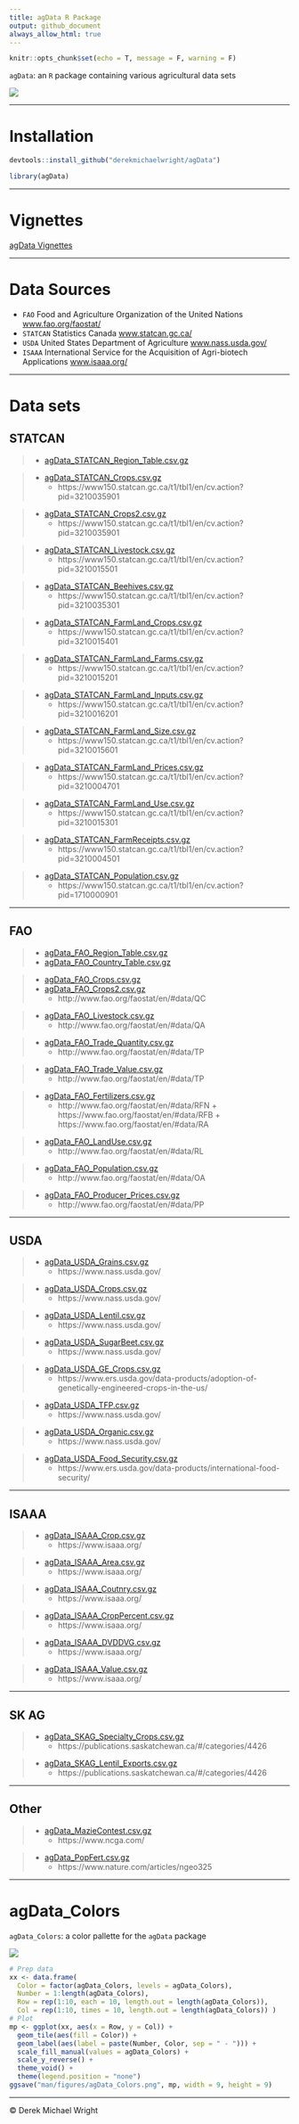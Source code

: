 ```yaml
---
title: agData R Package
output: github_document
always_allow_html: true
---
```


```r
knitr::opts_chunk$set(echo = T, message = F, warning = F)
```

`agData`: an `R` package containing various agricultural data sets

![](man/figures/logo_agData.png)

---

# Installation

```r
devtools::install_github("derekmichaelwright/agData")
```

```r
library(agData)
```

---

# Vignettes

[agData Vignettes](https://derekmichaelwright.github.io/dblogr/#agdata)

---

# Data Sources

- `FAO` Food and Agriculture Organization of the United Nations [www.fao.org/faostat/](https://www.fao.org/faostat/)
- `STATCAN` Statistics Canada [www.statcan.gc.ca/](https://www.statcan.gc.ca/)
- `USDA` United States Department of Agriculture [www.nass.usda.gov/](https://www.nass.usda.gov/)
- `ISAAA` International Service for the Acquisition of Agri-biotech Applications [www.isaaa.org/](https://www.isaaa.org/)

---

# Data sets

## STATCAN

> - [agData_STATCAN_Region_Table.csv.gz](https://raw.githubusercontent.com/derekmichaelwright/agData/master/Data/agData_STATCAN_Region_Table.csv.gz)

> - [agData_STATCAN_Crops.csv.gz](https://raw.githubusercontent.com/derekmichaelwright/agData/master/Data/agData_STATCAN_Crops.csv.gz)
>   + https://www150.statcan.gc.ca/t1/tbl1/en/cv.action?pid=3210035901

> - [agData_STATCAN_Crops2.csv.gz](https://raw.githubusercontent.com/derekmichaelwright/agData/master/Data/agData_STATCAN_Crops2.csv.gz)
>   + https://www150.statcan.gc.ca/t1/tbl1/en/cv.action?pid=3210035901

> - [agData_STATCAN_Livestock.csv.gz](https://raw.githubusercontent.com/derekmichaelwright/agData/master/Data/agData_STATCAN_Livestock.csv.gz)
>   + https://www150.statcan.gc.ca/t1/tbl1/en/cv.action?pid=3210015501

> - [agData_STATCAN_Beehives.csv.gz](https://raw.githubusercontent.com/derekmichaelwright/agData/master/Data/agData_STATCAN_Beehives.csv.gz)
>   + https://www150.statcan.gc.ca/t1/tbl1/en/cv.action?pid=3210035301

> - [agData_STATCAN_FarmLand_Crops.csv.gz](https://raw.githubusercontent.com/derekmichaelwright/agData/master/Data/agData_STATCAN_FarmLand_Crops.csv.gz)
>   + https://www150.statcan.gc.ca/t1/tbl1/en/cv.action?pid=3210015401

> - [agData_STATCAN_FarmLand_Farms.csv.gz](https://raw.githubusercontent.com/derekmichaelwright/agData/master/Data/agData_STATCAN_FarmLand_Farms.csv.gz)
>   + https://www150.statcan.gc.ca/t1/tbl1/en/cv.action?pid=3210015201

> - [agData_STATCAN_FarmLand_Inputs.csv.gz](https://raw.githubusercontent.com/derekmichaelwright/agData/master/Data/agData_STATCAN_FarmLand_Inputs.csv.gz)
>   + https://www150.statcan.gc.ca/t1/tbl1/en/cv.action?pid=3210016201

> - [agData_STATCAN_FarmLand_Size.csv.gz](https://raw.githubusercontent.com/derekmichaelwright/agData/master/Data/agData_STATCAN_FarmLand_Size.csv.gz)
>   + https://www150.statcan.gc.ca/t1/tbl1/en/cv.action?pid=3210015601

> - [agData_STATCAN_FarmLand_Prices.csv.gz](https://raw.githubusercontent.com/derekmichaelwright/agData/master/Data/agData_STATCAN_FarmLand_Prices.csv.gz)
>   + https://www150.statcan.gc.ca/t1/tbl1/en/cv.action?pid=3210004701

> - [agData_STATCAN_FarmLand_Use.csv.gz](https://raw.githubusercontent.com/derekmichaelwright/agData/master/Data/agData_STATCAN_FarmLand_Use.csv.gz)
>   + https://www150.statcan.gc.ca/t1/tbl1/en/cv.action?pid=3210015301

> - [agData_STATCAN_FarmReceipts.csv.gz](https://raw.githubusercontent.com/derekmichaelwright/agData/master/Data/agData_STATCAN_FarmReceipts.csv.gz)
>   + https://www150.statcan.gc.ca/t1/tbl1/en/cv.action?pid=3210004501

> - [agData_STATCAN_Population.csv.gz](https://raw.githubusercontent.com/derekmichaelwright/agData/master/Data/agData_STATCAN_Population.csv.gz)
>   + https://www150.statcan.gc.ca/t1/tbl1/en/cv.action?pid=1710000901

---

## FAO

> - [agData_FAO_Region_Table.csv.gz](https://raw.githubusercontent.com/derekmichaelwright/agData/master/Data/agData_FAO_Region_Table.csv.gz)
> - [agData_FAO_Country_Table.csv.gz](https://raw.githubusercontent.com/derekmichaelwright/agData/master/Data/agData_FAO_Country_Table.csv.gz)

> - [agData_FAO_Crops.csv.gz](https://raw.githubusercontent.com/derekmichaelwright/agData/master/Data/agData_FAO_Crops.csv.gz)
> - [agData_FAO_Crops2.csv.gz](https://raw.githubusercontent.com/derekmichaelwright/agData/master/Data/agData_FAO_Crops2.csv.gz)
>   + http://www.fao.org/faostat/en/#data/QC

> - [agData_FAO_Livestock.csv.gz](https://raw.githubusercontent.com/derekmichaelwright/agData/master/Data/agData_FAO_Livestock.csv.gz)
>   + http://www.fao.org/faostat/en/#data/QA

> - [agData_FAO_Trade_Quantity.csv.gz](https://raw.githubusercontent.com/derekmichaelwright/agData/master/Data/agData_FAO_Trade_Quantity.csv.gz)
>   + http://www.fao.org/faostat/en/#data/TP

> - [agData_FAO_Trade_Value.csv.gz](https://raw.githubusercontent.com/derekmichaelwright/agData/master/Data/agData_FAO_Trade_Value.csv.gz)
>   + http://www.fao.org/faostat/en/#data/TP

> - [agData_FAO_Fertilizers.csv.gz](https://raw.githubusercontent.com/derekmichaelwright/agData/master/Data/agData_FAO_Fertilizers.csv.gz)
>   + http://www.fao.org/faostat/en/#data/RFN + https://www.fao.org/faostat/en/#data/RFB + https://www.fao.org/faostat/en/#data/RA

> - [agData_FAO_LandUse.csv.gz](https://raw.githubusercontent.com/derekmichaelwright/agData/master/Data/agData_FAO_LandUse.csv.gz)
>   + http://www.fao.org/faostat/en/#data/RL

> - [agData_FAO_Population.csv.gz](https://raw.githubusercontent.com/derekmichaelwright/agData/master/Data/agData_FAO_Population.csv.gz)
>   + http://www.fao.org/faostat/en/#data/OA

> - [agData_FAO_Producer_Prices.csv.gz](https://raw.githubusercontent.com/derekmichaelwright/agData/master/Data/agData_FAO_Producer_Prices.csv.gz)
>   + http://www.fao.org/faostat/en/#data/PP

---

## USDA

> - [agData_USDA_Grains.csv.gz](https://raw.githubusercontent.com/derekmichaelwright/agData/master/Data/agData_USDA_Grains.csv.gz)
>   + https://www.nass.usda.gov/

> - [agData_USDA_Crops.csv.gz](https://raw.githubusercontent.com/derekmichaelwright/agData/master/Data/agData_USDA_Crops.csv.gz)
>   + https://www.nass.usda.gov/

> - [agData_USDA_Lentil.csv.gz](https://raw.githubusercontent.com/derekmichaelwright/agData/master/Data/agData_USDA_Lentil.csv.gz)
>   + https://www.nass.usda.gov/

> - [agData_USDA_SugarBeet.csv.gz](https://raw.githubusercontent.com/derekmichaelwright/agData/master/Data/agData_USDA_SugarBeet.csv.gz)
>   + https://www.nass.usda.gov/

> - [agData_USDA_GE_Crops.csv.gz](https://raw.githubusercontent.com/derekmichaelwright/agData/master/Data/agData_USDA_GE_Crops.csv.gz)
>   + https://www.ers.usda.gov/data-products/adoption-of-genetically-engineered-crops-in-the-us/

> - [agData_USDA_TFP.csv.gz](https://raw.githubusercontent.com/derekmichaelwright/agData/master/Data/agData_USDA_TFP.csv.gz)
>   + https://www.nass.usda.gov/

> - [agData_USDA_Organic.csv.gz](https://raw.githubusercontent.com/derekmichaelwright/agData/master/Data/agData_USDA_Organic.csv.gz)
>   + https://www.nass.usda.gov/

> - [agData_USDA_Food_Security.csv.gz](https://raw.githubusercontent.com/derekmichaelwright/agData/master/Data/agData_USDA_Food_Security.csv.gz)
>   + https://www.ers.usda.gov/data-products/international-food-security/

---

## ISAAA

> - [agData_ISAAA_Crop.csv.gz](https://raw.githubusercontent.com/derekmichaelwright/agData/master/Data/agData_ISAAA_Crop.csv.gz)
>   + https://www.isaaa.org/

> - [agData_ISAAA_Area.csv.gz](https://raw.githubusercontent.com/derekmichaelwright/agData/master/Data/agData_ISAAA_Area.csv.gz)
>   + https://www.isaaa.org/

> - [agData_ISAAA_Coutnry.csv.gz](https://raw.githubusercontent.com/derekmichaelwright/agData/master/Data/agData_ISAAA_Coutnry.csv.gz)
>   + https://www.isaaa.org/

> - [agData_ISAAA_CropPercent.csv.gz](https://raw.githubusercontent.com/derekmichaelwright/agData/master/Data/agData_ISAAA_CropPercent.csv.gz)
>   + https://www.isaaa.org/

> - [agData_ISAAA_DVDDVG.csv.gz](https://raw.githubusercontent.com/derekmichaelwright/agData/master/Data/agData_ISAAA_DVDDVG.csv.gz)
>   + https://www.isaaa.org/

> - [agData_ISAAA_Value.csv.gz](https://raw.githubusercontent.com/derekmichaelwright/agData/master/Data/agData_ISAAA_Value.csv.gz)
>   + https://www.isaaa.org/

---

## SK AG

> - [agData_SKAG_Specialty_Crops.csv.gz](https://raw.githubusercontent.com/derekmichaelwright/agData/master/Data/agData_SKAG_Specialty_Crops.csv.gz)
>   + https://publications.saskatchewan.ca/#/categories/4426

> - [agData_SKAG_Lentil_Exports.csv.gz](https://raw.githubusercontent.com/derekmichaelwright/agData/master/Data/agData_SKAG_Lentil_Exports.csv.gz)
>   + https://publications.saskatchewan.ca/#/categories/4426

---

## Other

> - [agData_MazieContest.csv.gz](https://raw.githubusercontent.com/derekmichaelwright/agData/master/Data/agData_MazieContest.csv.gz)
>   + https://www.ncga.com/

> - [agData_PopFert.csv.gz](https://raw.githubusercontent.com/derekmichaelwright/agData/master/Data/agData_PopFert.csv.gz)
>   + https://www.nature.com/articles/ngeo325

---

# agData_Colors

`agData_Colors`: a color pallette for the `agData` package

![](man/figures/agData_Colors.png)

```r
# Prep data
xx <- data.frame(
  Color = factor(agData_Colors, levels = agData_Colors),
  Number = 1:length(agData_Colors),
  Row = rep(1:10, each = 10, length.out = length(agData_Colors)),
  Col = rep(1:10, times = 10, length.out = length(agData_Colors)) )
# Plot
mp <- ggplot(xx, aes(x = Row, y = Col)) +
  geom_tile(aes(fill = Color)) +
  geom_label(aes(label = paste(Number, Color, sep = " - "))) +
  scale_fill_manual(values = agData_Colors) +
  scale_y_reverse() +
  theme_void() +
  theme(legend.position = "none")
ggsave("man/figures/agData_Colors.png", mp, width = 9, height = 9)
```

---

&copy; Derek Michael Wright

